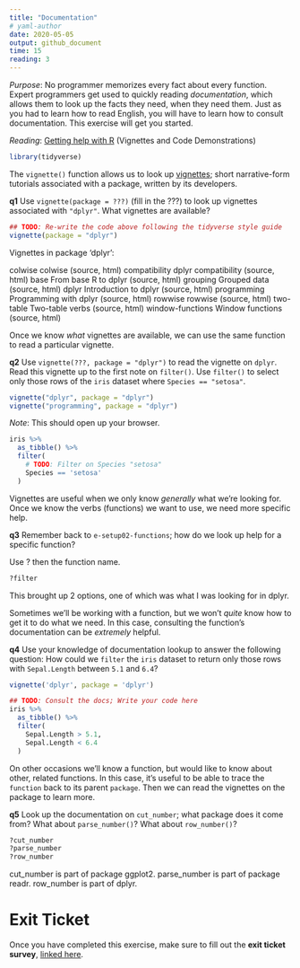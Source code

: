 ```yaml
---
title: "Documentation"
# yaml-author
date: 2020-05-05
output: github_document
time: 15
reading: 3
---
```


*Purpose*: No programmer memorizes every fact about every function. Expert
programmers get used to quickly reading *documentation*, which allows them to
look up the facts they need, when they need them. Just as you had to learn how
to read English, you will have to learn how to consult documentation. This
exercise will get you started.

*Reading*: [Getting help with R](https://www.r-project.org/help.html) (Vignettes and Code Demonstrations)

```r
library(tidyverse)
```

The `vignette()` function allows us to look up
[vignettes](https://stat.ethz.ch/R-manual/R-devel/library/utils/html/vignette.html);
short narrative-form tutorials associated with a package, written by its
developers.

__q1__ Use `vignette(package = ???)` (fill in the ???) to look up vignettes
associated with `"dplyr"`. What vignettes are available?

```r
## TODO: Re-write the code above following the tidyverse style guide
vignette(package = "dplyr")
```

Vignettes in package ‘dplyr’:

colwise                    colwise (source, html)
compatibility              dplyr compatibility (source, html)
base                       From base R to dplyr (source, html)
grouping                   Grouped data (source, html)
dplyr                      Introduction to dplyr (source, html)
programming                Programming with dplyr (source, html)
rowwise                    rowwise (source, html)
two-table                  Two-table verbs (source, html)
window-functions           Window functions (source, html)

Once we know *what* vignettes are available, we can use the same function to
read a particular vignette.

__q2__ Use `vignette(???, package = "dplyr")` to read the vignette on `dplyr`.
Read this vignette up to the first note on `filter()`. Use `filter()` to select
only those rows of the `iris` dataset where `Species == "setosa"`.

```r
vignette("dplyr", package = "dplyr")
vignette("programming", package = "dplyr")
```


*Note*: This should open up your browser.

```r
iris %>%
  as_tibble() %>%
  filter(
    # TODO: Filter on Species "setosa"
    Species == 'setosa'
  )
```

Vignettes are useful when we only know *generally* what we're looking for. Once
we know the verbs (functions) we want to use, we need more specific help.

__q3__ Remember back to `e-setup02-functions`; how do we look up help for a
specific function?

Use ? then the function name.
```r
?filter
```
This brought up 2 options, one of which was what I was looking for in dplyr.


Sometimes we'll be working with a function, but we won't *quite* know how to get
it to do what we need. In this case, consulting the function's documentation can
be *extremely* helpful.

__q4__ Use your knowledge of documentation lookup to answer the following
question: How could we `filter` the `iris` dataset to return only those rows
with `Sepal.Length` between `5.1` and `6.4`?

```r
vignette('dplyr', package = 'dplyr')
```


```r
## TODO: Consult the docs; Write your code here
iris %>%
  as_tibble() %>%
  filter(
    Sepal.Length > 5.1,
    Sepal.Length < 6.4
  )
```


On other occasions we'll know a function, but would like to know about other,
related functions. In this case, it's useful to be able to trace the `function`
back to its parent `package`. Then we can read the vignettes on the package to
learn more.

__q5__ Look up the documentation on `cut_number`; what package does it come
from? What about `parse_number()`? What about `row_number()`?

```r
?cut_number
?parse_number
?row_number
```

cut_number is part of package ggplot2.
parse_number is part of package readr.
row_number is part of dplyr.

<!-- include-exit-ticket -->
# Exit Ticket
<!-- -------------------------------------------------- -->

Once you have completed this exercise, make sure to fill out the **exit ticket survey**, [linked here](https://docs.google.com/forms/d/e/1FAIpQLSeuq2LFIwWcm05e8-JU84A3irdEL7JkXhMq5Xtoalib36LFHw/viewform?usp=pp_url&entry.693978880=e-setup03-docs-assignment.Rmd).
